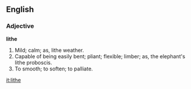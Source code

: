 ==English==

===Adjective===

'''lithe'''

#Mild; calm; as, lithe weather.
#Capable of being easily bent; pliant; flexible; limber; as, the elephant's lithe proboscis.
#To smooth; to soften; to palliate.

[[it:lithe]]